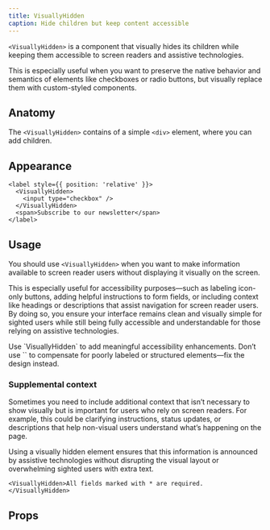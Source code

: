 ```yaml
---
title: VisuallyHidden
caption: Hide children but keep content accessible
---
```


`<VisuallyHidden>` is a component that visually hides its children while keeping them accessible to screen readers and assistive technologies.

This is especially useful when you want to preserve the native behavior and semantics of elements like checkboxes or radio buttons, but visually replace them with custom-styled components.

## Anatomy

The `<VisuallyHidden>` contains of a simple `<div>` element, where you can add children.

## Appearance

```tsx
<label style={{ position: 'relative' }}>
  <VisuallyHidden>
    <input type="checkbox" />
  </VisuallyHidden>
  <span>Subscribe to our newsletter</span>
</label>
```

## Usage

You should use `<VisuallyHidden>` when you want to make information available to screen reader users without displaying it visually on the screen.

This is especially useful for accessibility purposes—such as labeling icon-only buttons, adding helpful instructions to form fields, or including context like headings or descriptions that assist navigation for screen reader users. By doing so, you ensure your interface remains clean and visually simple for sighted users while still being fully accessible and understandable for those relying on assistive technologies.

<ComponentDemo file="./visually-hidden-a11y.demo.tsx" />

<GuidelineTiles>
    <Do>
        <Do.Description>
        Use `VisuallyHidden` to add meaningful accessibility enhancements.
        </Do.Description>
    </Do>
    <Dont>
        <Dont.Description>
        Don’t use `<VisuallyHidden>` to compensate for poorly labeled or structured elements—fix the design instead.
        </Dont.Description>
    </Dont>
</GuidelineTiles>

### Supplemental context

Sometimes you need to include additional context that isn’t necessary to show visually but is important for users who rely on screen readers. For example, this could be clarifying instructions, status updates, or descriptions that help non-visual users understand what’s happening on the page.

Using a visually hidden element ensures that this information is announced by assistive technologies without disrupting the visual layout or overwhelming sighted users with extra text.

```tsx
<VisuallyHidden>All fields marked with * are required.</VisuallyHidden>
```

## Props

<StorybookHintMessage component={title} />

<PropsTable component={title} />
